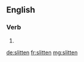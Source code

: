 ==English==

===Verb===
{{head|en|past participle}}

# {{past participle of|slit|lang=en|nocat=1}}

[[de:slitten]]
[[fr:slitten]]
[[mg:slitten]]